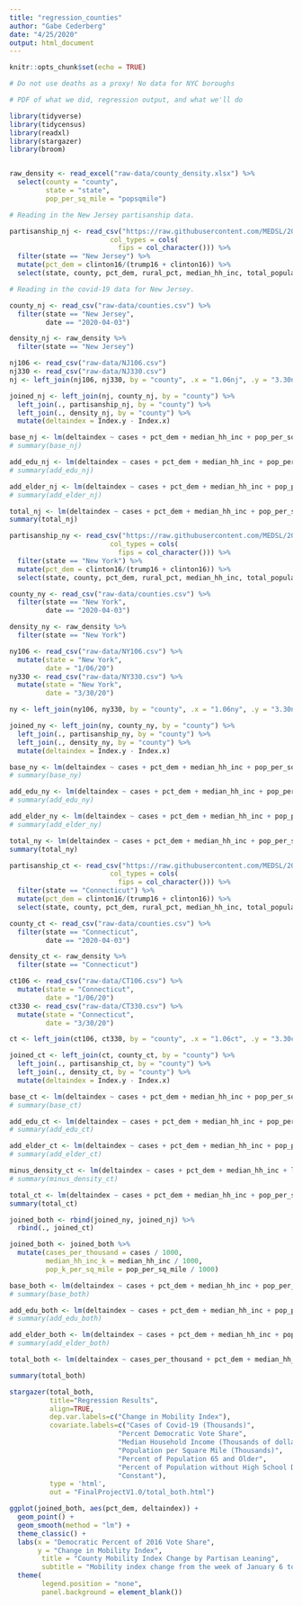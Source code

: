 ```yaml
---
title: "regression_counties"
author: "Gabe Cederberg"
date: "4/25/2020"
output: html_document
---
```


```r
knitr::opts_chunk$set(echo = TRUE)

# Do not use deaths as a proxy! No data for NYC boroughs

# PDF of what we did, regression output, and what we'll do

library(tidyverse)
library(tidycensus)
library(readxl)
library(stargazer)
library(broom)


raw_density <- read_excel("raw-data/county_density.xlsx") %>% 
  select(county = "county",
         state = "state",
         pop_per_sq_mile = "popsqmile")

```

```r

# Reading in the New Jersey partisanship data. 

partisanship_nj <- read_csv("https://raw.githubusercontent.com/MEDSL/2018-elections-unoffical/master/election-context-2018.csv",
                         col_types = cols(
                           fips = col_character())) %>% 
  filter(state == "New Jersey") %>% 
  mutate(pct_dem = clinton16/(trump16 + clinton16)) %>% 
  select(state, county, pct_dem, rural_pct, median_hh_inc, total_population, age65andolder_pct, lesshs_pct)

# Reading in the covid-19 data for New Jersey. 

county_nj <- read_csv("raw-data/counties.csv") %>% 
  filter(state == "New Jersey",
         date == "2020-04-03")

density_nj <- raw_density %>% 
  filter(state == "New Jersey")

nj106 <- read_csv("raw-data/NJ106.csv")
nj330 <- read_csv("raw-data/NJ330.csv")
nj <- left_join(nj106, nj330, by = "county", .x = "1.06nj", .y = "3.30nj")

joined_nj <- left_join(nj, county_nj, by = "county") %>% 
  left_join(., partisanship_nj, by = "county") %>% 
  left_join(., density_nj, by = "county") %>% 
  mutate(deltaindex = Index.y - Index.x)

base_nj <- lm(deltaindex ~ cases + pct_dem + median_hh_inc + pop_per_sq_mile, data=joined_nj)
# summary(base_nj)

add_edu_nj <- lm(deltaindex ~ cases + pct_dem + median_hh_inc + pop_per_sq_mile + lesshs_pct, data=joined_nj)
# summary(add_edu_nj)

add_elder_nj <- lm(deltaindex ~ cases + pct_dem + median_hh_inc + pop_per_sq_mile + age65andolder_pct, data=joined_nj)
# summary(add_elder_nj)

total_nj <- lm(deltaindex ~ cases + pct_dem + median_hh_inc + pop_per_sq_mile + age65andolder_pct + lesshs_pct, data=joined_nj)
summary(total_nj)

```

```r

partisanship_ny <- read_csv("https://raw.githubusercontent.com/MEDSL/2018-elections-unoffical/master/election-context-2018.csv",
                         col_types = cols(
                           fips = col_character())) %>% 
  filter(state == "New York") %>% 
  mutate(pct_dem = clinton16/(trump16 + clinton16)) %>% 
  select(state, county, pct_dem, rural_pct, median_hh_inc, total_population, age65andolder_pct, lesshs_pct)

county_ny <- read_csv("raw-data/counties.csv") %>% 
  filter(state == "New York",
         date == "2020-04-03")

density_ny <- raw_density %>% 
  filter(state == "New York")

ny106 <- read_csv("raw-data/NY106.csv") %>% 
  mutate(state = "New York",
         date = "1/06/20")
ny330 <- read_csv("raw-data/NY330.csv") %>% 
  mutate(state = "New York",
         date = "3/30/20")

ny <- left_join(ny106, ny330, by = "county", .x = "1.06ny", .y = "3.30ny")

joined_ny <- left_join(ny, county_ny, by = "county") %>% 
  left_join(., partisanship_ny, by = "county") %>% 
  left_join(., density_ny, by = "county") %>% 
  mutate(deltaindex = Index.y - Index.x)

base_ny <- lm(deltaindex ~ cases + pct_dem + median_hh_inc + pop_per_sq_mile, data=joined_ny)
# summary(base_ny)

add_edu_ny <- lm(deltaindex ~ cases + pct_dem + median_hh_inc + pop_per_sq_mile + lesshs_pct, data=joined_ny)
# summary(add_edu_ny)

add_elder_ny <- lm(deltaindex ~ cases + pct_dem + median_hh_inc + pop_per_sq_mile + age65andolder_pct, data=joined_ny)
# summary(add_elder_ny)

total_ny <- lm(deltaindex ~ cases + pct_dem + median_hh_inc + pop_per_sq_mile + age65andolder_pct + lesshs_pct, data=joined_ny)
summary(total_ny)
```

```r

partisanship_ct <- read_csv("https://raw.githubusercontent.com/MEDSL/2018-elections-unoffical/master/election-context-2018.csv",
                         col_types = cols(
                           fips = col_character())) %>% 
  filter(state == "Connecticut") %>% 
  mutate(pct_dem = clinton16/(trump16 + clinton16)) %>% 
  select(state, county, pct_dem, rural_pct, median_hh_inc, total_population, age65andolder_pct, lesshs_pct)

county_ct <- read_csv("raw-data/counties.csv") %>% 
  filter(state == "Connecticut",
         date == "2020-04-03")

density_ct <- raw_density %>% 
  filter(state == "Connecticut")

ct106 <- read_csv("raw-data/CT106.csv") %>% 
  mutate(state = "Connecticut",
         date = "1/06/20")
ct330 <- read_csv("raw-data/CT330.csv") %>% 
  mutate(state = "Connecticut",
         date = "3/30/20")

ct <- left_join(ct106, ct330, by = "county", .x = "1.06ct", .y = "3.30ct")

joined_ct <- left_join(ct, county_ct, by = "county") %>% 
  left_join(., partisanship_ct, by = "county") %>% 
  left_join(., density_ct, by = "county") %>% 
  mutate(deltaindex = Index.y - Index.x)

base_ct <- lm(deltaindex ~ cases + pct_dem + median_hh_inc + pop_per_sq_mile, data=joined_ct)
# summary(base_ct)

add_edu_ct <- lm(deltaindex ~ cases + pct_dem + median_hh_inc + pop_per_sq_mile + lesshs_pct, data=joined_ct)
# summary(add_edu_ct)

add_elder_ct <- lm(deltaindex ~ cases + pct_dem + median_hh_inc + pop_per_sq_mile + age65andolder_pct, data=joined_ct)
# summary(add_elder_ct)

minus_density_ct <- lm(deltaindex ~ cases + pct_dem + median_hh_inc + lesshs_pct + age65andolder_pct, data=joined_ct)
# summary(minus_density_ct)

total_ct <- lm(deltaindex ~ cases + pct_dem + median_hh_inc + pop_per_sq_mile + age65andolder_pct + lesshs_pct, data=joined_ct)
summary(total_ct)
```

```r
joined_both <- rbind(joined_ny, joined_nj) %>% 
  rbind(., joined_ct)

joined_both <- joined_both %>% 
  mutate(cases_per_thousand = cases / 1000,
         median_hh_inc_k = median_hh_inc / 1000,
         pop_k_per_sq_mile = pop_per_sq_mile / 1000)

base_both <- lm(deltaindex ~ cases + pct_dem + median_hh_inc + pop_per_sq_mile, data=joined_both)
# summary(base_both)

add_edu_both <- lm(deltaindex ~ cases + pct_dem + median_hh_inc + pop_per_sq_mile + lesshs_pct, data=joined_both)
# summary(add_edu_both)

add_elder_both <- lm(deltaindex ~ cases + pct_dem + median_hh_inc + pop_per_sq_mile + age65andolder_pct, data=joined_both)
# summary(add_elder_both)

total_both <- lm(deltaindex ~ cases_per_thousand + pct_dem + median_hh_inc_k + pop_k_per_sq_mile + age65andolder_pct + lesshs_pct, data = joined_both)

summary(total_both)
```


```r
stargazer(total_both, 
          title="Regression Results", 
          align=TRUE, 
          dep.var.labels=c("Change in Mobility Index"),
          covariate.labels=c("Cases of Covid-19 (Thousands)",
                           "Percent Democratic Vote Share",
                           "Median Household Income (Thousands of dollars)",
                           "Population per Square Mile (Thousands)",
                           "Percent of Population 65 and Older",
                           "Percent of Population without High School Degree",
                           "Constant"),
          type = 'html', 
          out = "FinalProjectV1.0/total_both.html")

```

```r

ggplot(joined_both, aes(pct_dem, deltaindex)) +
  geom_point() +
  geom_smooth(method = "lm") +
  theme_classic() +
  labs(x = "Democratic Percent of 2016 Vote Share", 
       y = "Change in Mobility Index", 
        title = "County Mobility Index Change by Partisan Leaning", 
        subtitle = "Mobility index change from the week of January 6 to March 30") +
  theme(
        legend.position = "none",
        panel.background = element_blank()) 


```